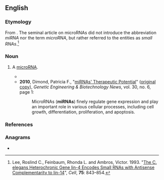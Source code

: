 {{also|mirna}}
==English==
{{swp|microRNA}}

===Etymology===
From {{m|en|microRNA}}. The seminal article on microRNAs did not introduce the abbreviation ''miRNA'' nor the term ''microRNA'', but rather referred to the entities as ''small RNAs''.<ref>Lee, Roslind C., Feinbaum, Rhonda L. and Ambros, Victor. 1993. "[http://www.ncbi.nlm.nih.gov/pubmed/8252621 The C. elegans Heterochronic Gene lin-4 Encodes Small RNAs with Antisense Complementarity to lin-14]", ''Cell'', '''75''': 843&ndash;854.</ref>

===Noun===
{{en-noun}}

# {{lb|en|genetics}} A [[microRNA]].
#* {{quote-book|en|year=2007|author=Benjamin Lewin|title=Genes IX|url=http://books.google.com/books?id=BrNpbPkzoxAC|page=343|isbn=0763739057
|passage=There are ~80 genes in the ''C elegans'' genome coding for '''miRNAs''' that are twenty-one to twenty-four nucleotides long.}}
#* '''2010''', Dimond, Patricia F., "[https://web.archive.org/web/20100719042114/http://www.genengnews.com/gen-articles/mirnas-therapeutic-potential/3216/ miRNAs' Therapeutic Potential]" ([http://www.genengnews.com/gen-articles/mirnas-therapeutic-potential/3216/ original copy]), ''Genetic Engineering & Biotechnology News'', vol. 30, no. 6, page 1:
#*: MicroRNAs ('''miRNAs''') finely regulate gene expression and play an important role in various cellular processes, including cell growth, differentiation, proliferation, and apoptosis.

===References===
<references/>

===Anagrams===
* {{anagrams|en|a=aimnr|Armin|Imran|Marin|N. Mar. I.|Ramin}}